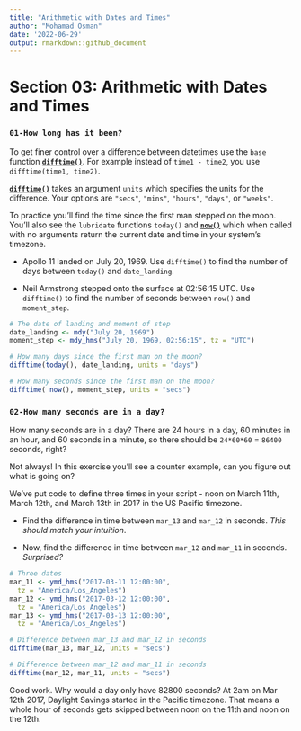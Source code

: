 ```yaml
---
title: "Arithmetic with Dates and Times"
author: "Mohamad Osman"
date: '2022-06-29'
output: rmarkdown::github_document
---
```


# Section 03: Arithmetic with Dates and Times

### `01-How long has it been?`

To get finer control over a difference between datetimes use the `base` function [**`difftime()`**](https://www.rdocumentation.org/packages/base/versions/3.6.2/topics/difftime). For example instead of `time1 - time2`, you use `difftime(time1, time2)`.

[**`difftime()`**](https://www.rdocumentation.org/packages/base/versions/3.6.2/topics/difftime) takes an argument `units` which specifies the units for the difference. Your options are `"secs"`, `"mins"`, `"hours"`, `"days"`, or `"weeks"`.

To practice you'll find the time since the first man stepped on the moon. You'll also see the `lubridate` functions `today()` and [**`now()`**](https://www.rdocumentation.org/packages/lubridate/versions/1.8.0/topics/now) which when called with no arguments return the current date and time in your system's timezone.

-   Apollo 11 landed on July 20, 1969. Use `difftime()` to find the number of days between `today()` and `date_landing`.

-   Neil Armstrong stepped onto the surface at 02:56:15 UTC. Use `difftime()` to find the number of seconds between `now()` and `moment_step`.

```r
# The date of landing and moment of step
date_landing <- mdy("July 20, 1969")
moment_step <- mdy_hms("July 20, 1969, 02:56:15", tz = "UTC")

# How many days since the first man on the moon?
difftime(today(), date_landing, units = "days")

# How many seconds since the first man on the moon?
difftime( now(), moment_step, units = "secs")


```

### **`02-How many seconds are in a day?`**

How many seconds are in a day? There are 24 hours in a day, 60 minutes in an hour, and 60 seconds in a minute, so there should be `24*60*60` = `86400` seconds, right?

Not always! In this exercise you'll see a counter example, can you figure out what is going on?

We've put code to define three times in your script - noon on March 11th, March 12th, and March 13th in 2017 in the US Pacific timezone.

-   Find the difference in time between `mar_13` and `mar_12` in seconds. *This should match your intuition*.

-   Now, find the difference in time between `mar_12` and `mar_11` in seconds. *Surprised?*

```r
# Three dates
mar_11 <- ymd_hms("2017-03-11 12:00:00", 
  tz = "America/Los_Angeles")
mar_12 <- ymd_hms("2017-03-12 12:00:00", 
  tz = "America/Los_Angeles")
mar_13 <- ymd_hms("2017-03-13 12:00:00", 
  tz = "America/Los_Angeles")

# Difference between mar_13 and mar_12 in seconds
difftime(mar_13, mar_12, units = "secs")

# Difference between mar_12 and mar_11 in seconds
difftime(mar_12, mar_11, units = "secs")

```

Good work. Why would a day only have 82800 seconds? At 2am on Mar 12th 2017, Daylight Savings started in the Pacific timezone. That means a whole hour of seconds gets skipped between noon on the 11th and noon on the 12th.
